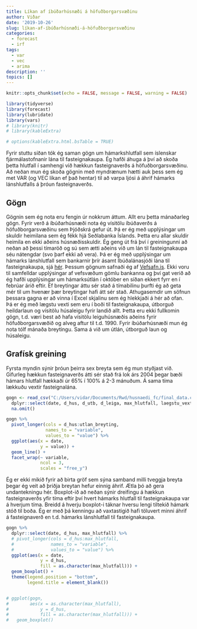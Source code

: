 ```yaml
---
title: Líkan af íbúðarhúsnæði á höfuðborgarsvæðinu
author: Viðar
date: '2019-10-26'
slug: líkan-af-íbúðarhúsnæði-á-höfuðborgarsvæðinu
categories:
  - forecast
  - irf
tags:
  - var
  - vec
  - arima
description: ''
topics: []
---
```



```r
knitr::opts_chunk$set(echo = FALSE, message = FALSE, warning = FALSE)

library(tidyverse)
library(forecast)
library(lubridate)
library(vars)
# library(knitr)
# library(kableExtra)

# options(kableExtra.html.bsTable = TRUE)

```

Fyrir stuttu síðan tók ég saman gögn um hámarkshlutfall sem íslenskar fjármálastofnanir lána til fasteignakaupa. Ég hafði áhuga á því að skoða þetta hlutfall í samhengi við hækkun fasteignaverðs á höfuðborgarsvæðinu. Að neðan mun ég skoða gögnin með myndrænum hætti auk þess sem ég met VAR (og VEC líkan ef það hentar) til að varpa ljósi á áhrif hámarks lánshlutfalls á þróun fasteignaverðs.


## Gögn
Gögnin sem ég nota eru fengin úr nokkrum áttum. Allt eru þetta mánaðarleg gögn. Fyrir verð á íbúðarhúsnæði nota ég vísitölu íbúðaverðs á höfuðborgarsvæðinu sem Þjóðskrá gefur út. Þá er ég með upplýsingar um skuldir heimilana sem ég fékk hjá Seðlabanka Íslands. Þetta eru allar skuldir heimila en ekki aðeins húsnæðisskuldir. Ég geng út frá því í greiningunni að neðan að þessi tímaröð og sú sem ætti aðeins við um lán til fasteignakaupa séu nátengdar (svo þarf ekki að vera). Þá er ég með upplýsingar um hámarks lánshlutfall sem bankarnir þrír ásamt Íbúðalánasjóði lána til fasteignakaupa, sjá [hér](https://drive.google.com/open?id=1rqTnfF3TyLHb_mClsCPYEfMnhj6oGmCc). Þessum gögnum safnaði ég af [Vefsafn.is](www.vefsafn.is). Ekki voru til samfelldar upplýsingar af vefsvæðum gömlu bankanna og því gat verið að ég hafði upplýsingar um hámarksútlán í október en síðan ekkert fyrr en í febrúar árið eftir. Ef breytingar áttu sér stað á tímabilinu þurfti ég að geta mér til um hvenær þær breytingar hafi átt sér stað. Athugasemdir um söfnun þessara gagna er að vinna í Excel skjalinu sem ég hlekkjaði á hér að ofan. Þá er ég með lægstu vexti sem eru í boði til fasteignakaupa, útborguð heildarlaun og vísitölu húsaleigu fyrir landið allt. Þetta eru ekki fullkomin gögn, t.d. væri best að hafa vísitölu leiguhúsnæðis aðeins fyrir höfuðborgarsvæðið og alveg aftur til t.d. 1990. Fyrir íbúðarhúsnæði mun ég nota tólf mánaða breytingu. Sama á við um útlán, útborguð laun og húsaleigu.  


## Grafísk greining
Fyrsta myndin sýnir þróun þeirra sex breyta sem ég mun styðjast við. Gífurleg hækkun fasteignaverðs átti sér stað frá lok árs 2004 þegar bæði hámars hlutfall hækkaði úr 65% í 100% á 2-3 mánuðum. Á sama tíma lækkuðu vextir fasteignalána.  
```r
gogn <- read_csv("C:/Users/vidar/Documents/Rwd/husnaedi_fc/final_data.csv") %>% 
  dplyr::select(date, d_hus, d_utb, d_leiga, max_hlutfall, laegstu_vextir, utlan_breyting) %>% 
  na.omit()

gogn %>% 
  pivot_longer(cols = d_hus:utlan_breyting,
               names_to = "variable",
               values_to = "value") %>% 
  ggplot(aes(x = date,
             y = value)) + 
  geom_line() + 
  facet_wrap(~ variable,
             ncol = 3,
             scales = "free_y")

```


Ég er ekki mikið fyrir að birta gröf sem sýna samband milli tveggja breyta þegar ég veit að þriðja breytan hefur einnig áhrif. Ætla þó að gera undantekningu hér. Boxplot-ið að neðan sýnir dreifingu á hækkun fasteignaverðs yfir tíma eftir því hvert hámarks hlutfall til fasteignakaupa var á hverjum tíma. Breidd á hverju boxplot-i táknar hversu lengi tiltekið hámark stóð til boða. Ég er með þá kenningu að vaxtastigið hafi töluvert minni áhrif á fasteignaverð en t.d. hámarks lánshlutfall til fasteignakaupa. 

```r

gogn %>% 
  dplyr::select(date, d_hus, max_hlutfall) %>% 
  # pivot_longer(cols = d_hus:max_hlutfall,
  #              names_to = "variable",
  #              values_to = "value") %>% 
  ggplot(aes(x = date,
             y = d_hus,
             fill = as.character(max_hlutfall))) + 
  geom_boxplot() + 
  theme(legend.position = "bottom",
        legend.title = element_blank())


# ggplot(gogn,
#        aes(x = as.character(max_hlutfall),
#            y = d_hus,
#            fill = as.character(max_hlutfall))) + 
#   geom_boxplot()


```

